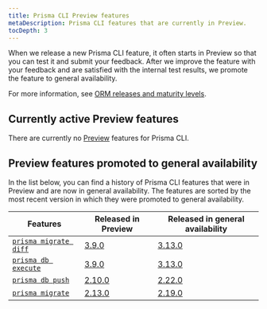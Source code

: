 ```yaml
---
title: Prisma CLI Preview features
metaDescription: Prisma CLI features that are currently in Preview.
tocDepth: 3
---
```


<TopBlock>

When we release a new Prisma CLI feature, it often starts in Preview so that you can test it and submit your feedback. After we improve the feature with your feedback and are satisfied with the internal test results, we promote the feature to general availability.

For more information, see [ORM releases and maturity levels](/about/prisma/releases).

</TopBlock>

## Currently active Preview features

There are currently no [Preview](/about/prisma/releases#preview) features for Prisma CLI.

<!--
The following [Preview](/about/prisma/releases#preview) CLI features are available:

- [`migrate diff`](/reference/api-reference/command-reference#migrate-diff) since release [3.9.0](https://github.com/prisma/prisma/releases/tag/3.9.0) - [Submit feedback](https://github.com/prisma/prisma/issues/11514)
- [`db execute`](/reference/api-reference/command-reference#db-execute) since release [3.9.0](https://github.com/prisma/prisma/releases/tag/3.9.0) - [Submit feedback](https://github.com/prisma/prisma/issues/11514)

</TopBlock>

## Enabling a Prisma Client Preview feature

To enable a CLI Preview feature, use the `--preview-feature` flag when you run the command.

-->

## Preview features promoted to general availability

In the list below, you can find a history of Prisma CLI features that were in Preview and are now in general availability. The features are sorted by the most recent version in which they were promoted to general availability.

| Features                                                                                                                      | Released in Preview                                            | Released in general availability                               |
| ----------------------------------------------------------------------------------------------------------------------------- | -------------------------------------------------------------- | -------------------------------------------------------------- |
| [`prisma migrate diff`](/guides/migrate/production-troubleshooting#fixing-failed-migrations-with-migrate-diff-and-db-execute) | [3.9.0](https://github.com/prisma/prisma/releases/tag/3.9.0)   | [3.13.0](https://github.com/prisma/prisma/releases/tag/3.13.0) |
| [`prisma db execute`](/guides/migrate/production-troubleshooting#fixing-failed-migrations-with-migrate-diff-and-db-execute)   | [3.9.0](https://github.com/prisma/prisma/releases/tag/3.9.0)   | [3.13.0](https://github.com/prisma/prisma/releases/tag/3.13.0) |
| [`prisma db push`](/guides/migrate/prototyping-schema-db-push)                                                                | [2.10.0](https://github.com/prisma/prisma/releases/tag/2.10.0) | [2.22.0](https://github.com/prisma/prisma/releases/tag/2.22.0) |
| [`prisma migrate`](/concepts/components/prisma-migrate)                                                                       | [2.13.0](https://github.com/prisma/prisma/releases/tag/2.13.0) | [2.19.0](https://github.com/prisma/prisma/releases/tag/2.19.0) |
